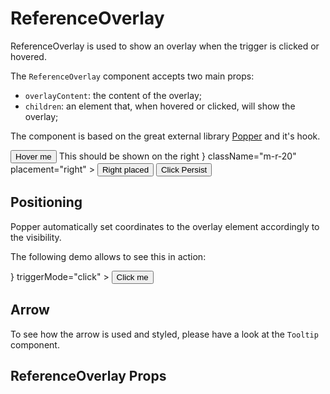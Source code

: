 


<Meta title="Components/ReferenceOverlay" component={ReferenceOverlay} />

# ReferenceOverlay

ReferenceOverlay is used to show an overlay when the trigger is clicked or hovered.

The `ReferenceOverlay` component accepts two main props:

-   `overlayContent`: the content of the overlay;
-   `children`: an element that, when hovered or clicked, will show the overlay;

The component is based on the great external library [Popper](https://popper.js.org/) and it's hook.

<Canvas>
    <Story name="Default">
        <ReferenceOverlay overlayContent="This is a simple text" className="m-r-20">
            <Button mean="positive">Hover me</Button>
        </ReferenceOverlay>
        <ReferenceOverlay overlayContent="If you need help, read the docs!" className="m-r-20">
            <Icon name="help" className="color-primary" />
        </ReferenceOverlay>
        <ReferenceOverlay
            overlayContent={
                <div
                    style={{
                        border: '1px solid #444',
                        padding: 5,
                        marginRight: 5,
                        backgroundColor: 'white',
                    }}
                >
                    This should be shown on the right
                </div>
            }
            className="m-r-20"
            placement="right"
        >
            <Button mean="primary-reverse">Right placed</Button>
        </ReferenceOverlay>
        <ReferenceOverlay
            overlayContent="You can click anywhere to close this!"
            className="m-r-20"
            triggerMode="click"
            placement="bottom"
        >
            <IconControl name="settings" />
        </ReferenceOverlay>
        <ReferenceOverlay
            overlayContent="You must click the trigger to close this message!"
            className="m-r-20"
            placement="bottom"
            triggerMode="click"
            clickPersist={true}
        >
            <Button mean="primary-reverse">Click Persist</Button>
        </ReferenceOverlay>
    </Story>
</Canvas>

## Positioning

Popper automatically set coordinates to the overlay element accordingly to the visibility.

The following demo allows to see this in action:

<Canvas>
    <Story name="Positioning">
        <div style={{ overflow: 'hidden', position: 'relative' }}>
            <div style={{ width: '100%', height: 400, overflow: 'auto', padding: 10 }}>
                <div style={{ width: '200%' }}>
                    <div style={{ display: 'block', height: 160 }}></div>
                    <div style={{ display: 'flex' }}>
                        <div style={{ display: 'block', width: '45%' }}></div>
                        <ReferenceOverlay
                            overlayProps={{ style: { maxWidth: 300 } }}
                            overlayContent={<Lorem paragraphs={1} />}
                            triggerMode="click"
                        >
                            <Button mean="primary">Click me</Button>
                        </ReferenceOverlay>
                        <div style={{ display: 'block', width: '45%' }}></div>
                    </div>
                    <div style={{ display: 'block', height: 400 }}></div>
                </div>
            </div>
        </div>
    </Story>
</Canvas>

## Arrow

To see how the arrow is used and styled, please have a look at the `Tooltip` component.

## ReferenceOverlay Props

<ArgsTable of={ReferenceOverlay} />
